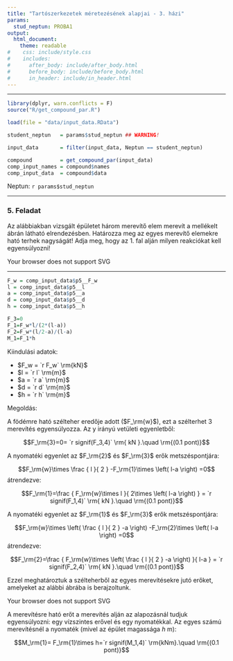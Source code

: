 ```yaml
---
title: "Tartószerkezetek méretezésének alapjai - 3. házi"
params:
  stud_neptun: PROBA1
output:
  html_document:
    theme: readable
#    css: include/style.css
#    includes:
#      after_body: include/after_body.html
#      before_body: include/before_body.html
#      in_header: include/in_header.html
---
```


<!--
TODO:
* 

NOTES:
* 
-->

***


```r
library(dplyr, warn.conflicts = F)
source("R/get_compound_par.R")

load(file = "data/input_data.RData")

student_neptun   = params$stud_neptun ## WARNING!

input_data       = filter(input_data, Neptun == student_neptun)

compound         = get_compound_par(input_data)
comp_input_names = compound$names
comp_input_data  = compound$data

```

Neptun: `r params$stud_neptun`

***

### 5. Feladat

Az alábbiakban vizsgált épületet három merevítő elem merevít a mellékelt ábrán látható elrendezésben. Határozza meg az egyes merevítő elemekre ható terhek nagyságát! Adja meg, hogy az 1. fal alján milyen reakciókat kell egyensúlyozni! 

</td><td>
<object type="image/svg+xml" data="image/3_hazi_5_feladat_1_abra_kiiras.png" 
style="width:418px;height:269px">Your browser does not support SVG</object>
</table></tr></td>

***

```r
F_w = comp_input_data$p5__F_w
l = comp_input_data$p5__l
a = comp_input_data$p5__a
d = comp_input_data$p5__d
h = comp_input_data$p5__h

F_3=0
F_1=F_w*l/(2*(l-a))
F_2=F_w*(l/2-a)/(l-a)
M_1=F_1*h

```

Kiindulási adatok:

* $F_w =  `r F_w` \rm{kN}$
* $l =  `r l` \rm{m}$
* $a =  `r a` \rm{m}$
* $d =  `r d` \rm{m}$
* $h =  `r h` \rm{m}$

Megoldás:

A födémre ható szélteher eredője adott ($F_\rm{w}$), ezt a szélterhet 3 merevítés egyensúlyozza. Az y irányú vetületi egyenletből:

$$F_\rm{3}=0= `r signif(F_3,4)` \rm{ kN }.\quad \rm{(0.1 pont)}$$ 

A nyomatéki egyenlet az $F_\rm{2}$ és $F_\rm{3}$ erők metszéspontjára:

$$F_\rm{w}\times \frac { l }{ 2 } -F_\rm{1}\times \left( l-a \right) =0$$ átrendezve:

$$F_\rm{1}=\frac { F_\rm{w}\times l }{ 2\times \left( l-a \right)  } = `r signif(F_1,4)` \rm{ kN }.\quad \rm{(0.1 pont)}$$

A nyomatéki egyenlet az $F_\rm{1}$ és $F_\rm{3}$ erők metszéspontjára:

$$F_\rm{w}\times \left( \frac { l }{ 2 } -a \right)  -F_\rm{2}\times \left( l-a \right) =0$$ átrendezve:

$$F_\rm{2}=\frac { F_\rm{w}\times \left( \frac { l }{ 2 } -a \right)  }{ l-a }  = `r signif(F_2,4)` \rm{ kN }.\quad \rm{(0.1 pont)}$$

Ezzel meghatároztuk a szélteherből az egyes merevítésekre jutó erőket, amelyeket az alábbi ábrába is berajzoltunk.

</td><td>
<object type="image/svg+xml" data="image/3_hazi_5_feladat_1_abra_megoldas.png" 
style="width:224px;height:323px">Your browser does not support SVG</object>
</table></tr></td>

A merevítésre ható erőt a merevítés alján az alapozásnál tudjuk egyensúlyozni: egy vízszintes erővel és egy nyomatékkal. Az egyes számú merevítésnél a nyomaték (mivel az épület magassága $h$ m):

$$M_\rm{1}= F_\rm{1}\times h=`r signif(M_1,4)` \rm{kNm}.\quad \rm{(0.1 pont)}$$

